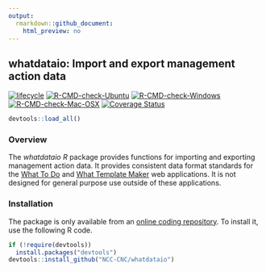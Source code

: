 ```yaml
---
output:
  rmarkdown::github_document:
    html_preview: no
---
```


<!--- README.md is generated from README.Rmd. Please edit that file -->

## whatdataio: Import and export management action data

[![lifecycle](https://img.shields.io/badge/Lifecycle-stable-green.svg)](https://www.tidyverse.org/lifecycle/experimental)
[![R-CMD-check-Ubuntu](https://img.shields.io/github/workflow/status/NCC-CNC/whatdataio/Ubuntu/master.svg?label=Ubuntu)](https://github.com/NCC-CNC/whatdataio/actions)
[![R-CMD-check-Windows](https://img.shields.io/github/workflow/status/NCC-CNC/whatdataio/Windows/master.svg?label=Windows)](https://github.com/NCC-CNC/whatdataio/actions)
[![R-CMD-check-Mac-OSX](https://img.shields.io/github/workflow/status/NCC-CNC/whatdataio/Mac%20OSX/master.svg?label=Mac%20OSX)](https://github.com/NCC-CNC/whatdataio/actions)
[![Coverage Status](https://codecov.io/github/NCC-CNC/whatdataio/coverage.svg?branch=master)](https://codecov.io/github/NCC-CNC/whatdataio?branch=master)

```r
devtools::load_all()
```

### Overview

The _whatdataio R_ package provides functions for importing and exporting management action data. It provides consistent data format standards for the [What To Do](https://github/NCC-CNC/whattodo) and [What Template Maker](https://github/NCC-CNC/whattemplatemaker) web applications. It is not designed for general purpose use outside of these applications.

### Installation

The package is only available from an [online coding repository](https://github.com/NCC-CNC/whatdataio). To install it, use the following R code.

```r
if (!require(devtools))
  install.packages("devtools")
devtools::install_github("NCC-CNC/whatdataio")
```
